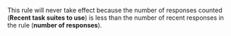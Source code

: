 <Image width="700px" withBackground imageId="1675427112002" alt="" />

This rule will never take effect because the number of responses counted (**Recent task suites to use**) is less than the number of recent responses in the rule (**number of responses**).
